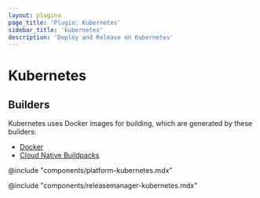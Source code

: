 ```yaml
---
layout: plugins
page_title: 'Plugin: Kubernetes'
sidebar_title: 'kubernetes'
description: 'Deploy and Release on Kubernetes'
---
```


# Kubernetes

## Builders

Kubernetes uses Docker images for building, which are generated by these builders:

- [Docker](./docker)
- [Cloud Native Buildpacks](./pack)

@include "components/platform-kubernetes.mdx"

@include "components/releasemanager-kubernetes.mdx"
